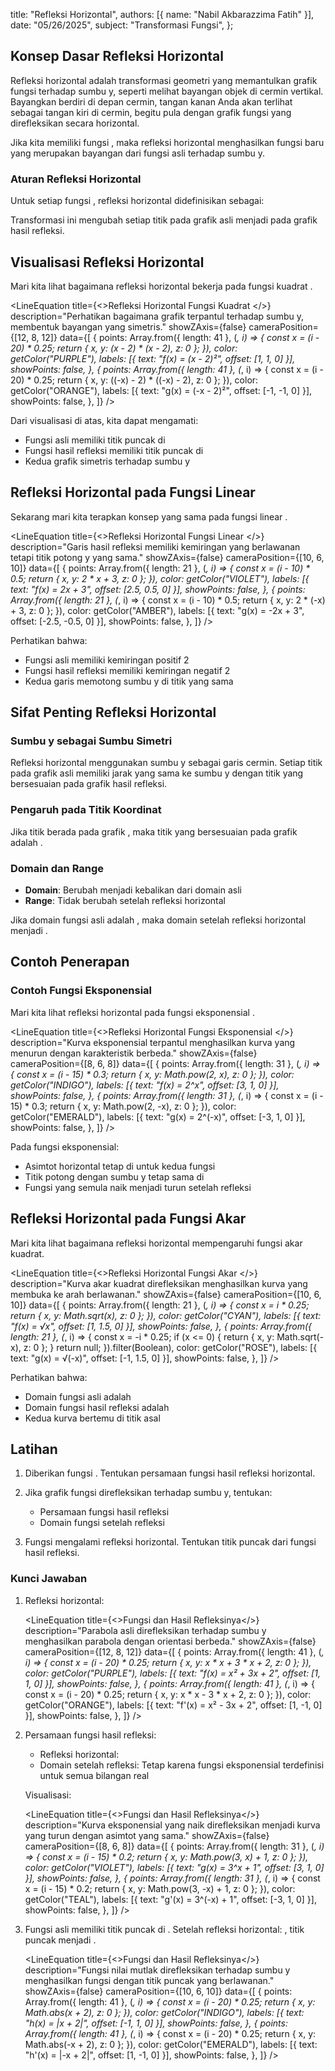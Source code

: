   title: "Refleksi Horizontal",
  authors: [{ name: "Nabil Akbarazzima Fatih" }],
  date: "05/26/2025",
  subject: "Transformasi Fungsi",
};


## Konsep Dasar Refleksi Horizontal

Refleksi horizontal adalah transformasi geometri yang memantulkan grafik fungsi terhadap sumbu y, seperti melihat bayangan objek di cermin vertikal. Bayangkan berdiri di depan cermin, tangan kanan Anda akan terlihat sebagai tangan kiri di cermin, begitu pula dengan grafik fungsi yang direfleksikan secara horizontal.

Jika kita memiliki fungsi <InlineMath math="f(x)" />, maka refleksi horizontal menghasilkan fungsi baru <InlineMath math="g(x) = f(-x)" /> yang merupakan bayangan dari fungsi asli terhadap sumbu y.

### Aturan Refleksi Horizontal

Untuk setiap fungsi <InlineMath math="f(x)" />, refleksi horizontal didefinisikan sebagai:

<BlockMath math="g(x) = f(-x)" />

Transformasi ini mengubah setiap titik <InlineMath math="(x, y)" /> pada grafik asli menjadi <InlineMath math="(-x, y)" /> pada grafik hasil refleksi.

## Visualisasi Refleksi Horizontal

Mari kita lihat bagaimana refleksi horizontal bekerja pada fungsi kuadrat <InlineMath math="f(x) = (x - 2)^2" />.

<LineEquation
  title={<>Refleksi Horizontal Fungsi Kuadrat <InlineMath math="f(x) = (x - 2)^2" /></>}
  description="Perhatikan bagaimana grafik terpantul terhadap sumbu y, membentuk bayangan yang simetris."
  showZAxis={false}
  cameraPosition={[12, 8, 12]}
  data={[
    {
      points: Array.from({ length: 41 }, (_, i) => {
        const x = (i - 20) * 0.25;
        return { x, y: (x - 2) * (x - 2), z: 0 };
      }),
      color: getColor("PURPLE"),
      labels: [{ text: "f(x) = (x - 2)²", offset: [1, 1, 0] }],
      showPoints: false,
    },
    {
      points: Array.from({ length: 41 }, (_, i) => {
        const x = (i - 20) * 0.25;
        return { x, y: ((-x) - 2) * ((-x) - 2), z: 0 };
      }),
      color: getColor("ORANGE"),
      labels: [{ text: "g(x) = (-x - 2)²", offset: [-1, -1, 0] }],
      showPoints: false,
    },
  ]}
/>

Dari visualisasi di atas, kita dapat mengamati:
- Fungsi asli <InlineMath math="f(x) = (x - 2)^2" /> memiliki titik puncak di <InlineMath math="(2, 0)" />
- Fungsi hasil refleksi <InlineMath math="g(x) = (-x - 2)^2" /> memiliki titik puncak di <InlineMath math="(-2, 0)" />
- Kedua grafik simetris terhadap sumbu y

## Refleksi Horizontal pada Fungsi Linear

Sekarang mari kita terapkan konsep yang sama pada fungsi linear <InlineMath math="f(x) = 2x + 3" />.

<LineEquation
  title={<>Refleksi Horizontal Fungsi Linear <InlineMath math="f(x) = 2x + 3" /></>}
  description="Garis hasil refleksi memiliki kemiringan yang berlawanan tetapi titik potong y yang sama."
  showZAxis={false}
  cameraPosition={[10, 6, 10]}
  data={[
    {
      points: Array.from({ length: 21 }, (_, i) => {
        const x = (i - 10) * 0.5;
        return { x, y: 2 * x + 3, z: 0 };
      }),
      color: getColor("VIOLET"),
      labels: [{ text: "f(x) = 2x + 3", offset: [2.5, 0.5, 0] }],
      showPoints: false,
    },
    {
      points: Array.from({ length: 21 }, (_, i) => {
        const x = (i - 10) * 0.5;
        return { x, y: 2 * (-x) + 3, z: 0 };
      }),
      color: getColor("AMBER"),
      labels: [{ text: "g(x) = -2x + 3", offset: [-2.5, -0.5, 0] }],
      showPoints: false,
    },
  ]}
/>

Perhatikan bahwa:
- Fungsi asli <InlineMath math="f(x) = 2x + 3" /> memiliki kemiringan positif 2
- Fungsi hasil refleksi <InlineMath math="g(x) = -2x + 3" /> memiliki kemiringan negatif 2
- Kedua garis memotong sumbu y di titik yang sama <InlineMath math="(0, 3)" />

## Sifat Penting Refleksi Horizontal

### Sumbu y sebagai Sumbu Simetri

Refleksi horizontal menggunakan sumbu y sebagai garis cermin. Setiap titik pada grafik asli memiliki jarak yang sama ke sumbu y dengan titik yang bersesuaian pada grafik hasil refleksi.

### Pengaruh pada Titik Koordinat

Jika titik <InlineMath math="(a, b)" /> berada pada grafik <InlineMath math="f(x)" />, maka titik yang bersesuaian pada grafik <InlineMath math="f(-x)" /> adalah <InlineMath math="(-a, b)" />.

### Domain dan Range

- **Domain**: Berubah menjadi kebalikan dari domain asli
- **Range**: Tidak berubah setelah refleksi horizontal

Jika domain fungsi asli adalah <InlineMath math="[c, d]" />, maka domain setelah refleksi horizontal menjadi <InlineMath math="[-d, -c]" />.

## Contoh Penerapan

### Contoh Fungsi Eksponensial

Mari kita lihat refleksi horizontal pada fungsi eksponensial <InlineMath math="f(x) = 2^x" />.

<LineEquation
  title={<>Refleksi Horizontal Fungsi Eksponensial <InlineMath math="f(x) = 2^x" /></>}
  description="Kurva eksponensial terpantul menghasilkan kurva yang menurun dengan karakteristik berbeda."
  showZAxis={false}
  cameraPosition={[8, 6, 8]}
  data={[
    {
      points: Array.from({ length: 31 }, (_, i) => {
        const x = (i - 15) * 0.3;
        return { x, y: Math.pow(2, x), z: 0 };
      }),
      color: getColor("INDIGO"),
      labels: [{ text: "f(x) = 2^x", offset: [3, 1, 0] }],
      showPoints: false,
    },
    {
      points: Array.from({ length: 31 }, (_, i) => {
        const x = (i - 15) * 0.3;
        return { x, y: Math.pow(2, -x), z: 0 };
      }),
      color: getColor("EMERALD"),
      labels: [{ text: "g(x) = 2^(-x)", offset: [-3, 1, 0] }],
      showPoints: false,
    },
  ]}
/>

Pada fungsi eksponensial:
- Asimtot horizontal tetap di <InlineMath math="y = 0" /> untuk kedua fungsi
- Titik potong dengan sumbu y tetap sama di <InlineMath math="(0, 1)" />
- Fungsi yang semula naik menjadi turun setelah refleksi

## Refleksi Horizontal pada Fungsi Akar

Mari kita lihat bagaimana refleksi horizontal mempengaruhi fungsi akar kuadrat.

<LineEquation
  title={<>Refleksi Horizontal Fungsi Akar <InlineMath math="f(x) = \sqrt{x}" /></>}
  description="Kurva akar kuadrat direfleksikan menghasilkan kurva yang membuka ke arah berlawanan."
  showZAxis={false}
  cameraPosition={[10, 6, 10]}
  data={[
    {
      points: Array.from({ length: 21 }, (_, i) => {
        const x = i * 0.25;
        return { x, y: Math.sqrt(x), z: 0 };
      }),
      color: getColor("CYAN"),
      labels: [{ text: "f(x) = √x", offset: [1, 1.5, 0] }],
      showPoints: false,
    },
    {
      points: Array.from({ length: 21 }, (_, i) => {
        const x = -i * 0.25;
        if (x <= 0) {
          return { x, y: Math.sqrt(-x), z: 0 };
        }
        return null;
      }).filter(Boolean),
      color: getColor("ROSE"),
      labels: [{ text: "g(x) = √(-x)", offset: [-1, 1.5, 0] }],
      showPoints: false,
    },
  ]}
/>

Perhatikan bahwa:
- Domain fungsi asli <InlineMath math="f(x) = \sqrt{x}" /> adalah <InlineMath math="[0, \infty)" />
- Domain fungsi hasil refleksi <InlineMath math="g(x) = \sqrt{-x}" /> adalah <InlineMath math="(-\infty, 0]" />
- Kedua kurva bertemu di titik asal <InlineMath math="(0, 0)" />

## Latihan

1. Diberikan fungsi <InlineMath math="f(x) = x^2 + 3x + 2" />. Tentukan persamaan fungsi hasil refleksi horizontal.

2. Jika grafik fungsi <InlineMath math="g(x) = 3^x + 1" /> direfleksikan terhadap sumbu y, tentukan:
   - Persamaan fungsi hasil refleksi
   - Domain fungsi setelah refleksi

3. Fungsi <InlineMath math="h(x) = |x + 2|" /> mengalami refleksi horizontal. Tentukan titik puncak dari fungsi hasil refleksi.

### Kunci Jawaban

1. Refleksi horizontal: <InlineMath math="f'(x) = f(-x) = (-x)^2 + 3(-x) + 2 = x^2 - 3x + 2" />

   <LineEquation
     title={<>Fungsi <InlineMath math="f(x) = x^2 + 3x + 2" /> dan Hasil Refleksinya</>}
     description="Parabola asli direfleksikan terhadap sumbu y menghasilkan parabola dengan orientasi berbeda."
     showZAxis={false}
     cameraPosition={[12, 8, 12]}
     data={[
       {
         points: Array.from({ length: 41 }, (_, i) => {
           const x = (i - 20) * 0.25;
           return { x, y: x * x + 3 * x + 2, z: 0 };
         }),
         color: getColor("PURPLE"),
         labels: [{ text: "f(x) = x² + 3x + 2", offset: [1, 1, 0] }],
         showPoints: false,
       },
       {
         points: Array.from({ length: 41 }, (_, i) => {
           const x = (i - 20) * 0.25;
           return { x, y: x * x - 3 * x + 2, z: 0 };
         }),
         color: getColor("ORANGE"),
         labels: [{ text: "f'(x) = x² - 3x + 2", offset: [1, -1, 0] }],
         showPoints: false,
       },
     ]}
   />

2. Persamaan fungsi hasil refleksi:
    
   - Refleksi horizontal: <InlineMath math="g'(x) = g(-x) = 3^{-x} + 1" />
   - Domain setelah refleksi: Tetap <InlineMath math="(-\infty, \infty)" /> karena fungsi eksponensial terdefinisi untuk semua bilangan real

   Visualisasi:

   <LineEquation
     title={<>Fungsi <InlineMath math="g(x) = 3^x + 1" /> dan Hasil Refleksinya</>}
     description="Kurva eksponensial yang naik direfleksikan menjadi kurva yang turun dengan asimtot yang sama."
     showZAxis={false}
     cameraPosition={[8, 6, 8]}
     data={[
       {
         points: Array.from({ length: 31 }, (_, i) => {
           const x = (i - 15) * 0.2;
           return { x, y: Math.pow(3, x) + 1, z: 0 };
         }),
         color: getColor("VIOLET"),
         labels: [{ text: "g(x) = 3^x + 1", offset: [3, 1, 0] }],
         showPoints: false,
       },
       {
         points: Array.from({ length: 31 }, (_, i) => {
           const x = (i - 15) * 0.2;
           return { x, y: Math.pow(3, -x) + 1, z: 0 };
         }),
         color: getColor("TEAL"),
         labels: [{ text: "g'(x) = 3^(-x) + 1", offset: [-3, 1, 0] }],
         showPoints: false,
       },
     ]}
   />

3. Fungsi asli <InlineMath math="h(x) = |x + 2|" /> memiliki titik puncak di <InlineMath math="(-2, 0)" />.
   Setelah refleksi horizontal: <InlineMath math="h'(x) = |-x + 2| = |-(x - 2)| = |x - 2|" />, titik puncak menjadi <InlineMath math="(2, 0)" />.

   <LineEquation
     title={<>Fungsi <InlineMath math="h(x) = |x + 2|" /> dan Hasil Refleksinya</>}
     description="Fungsi nilai mutlak direfleksikan terhadap sumbu y menghasilkan fungsi dengan titik puncak yang berlawanan."
     showZAxis={false}
     cameraPosition={[10, 6, 10]}
     data={[
       {
         points: Array.from({ length: 41 }, (_, i) => {
           const x = (i - 20) * 0.25;
           return { x, y: Math.abs(x + 2), z: 0 };
         }),
         color: getColor("INDIGO"),
         labels: [{ text: "h(x) = |x + 2|", offset: [-1, 1, 0] }],
         showPoints: false,
       },
       {
         points: Array.from({ length: 41 }, (_, i) => {
           const x = (i - 20) * 0.25;
           return { x, y: Math.abs(-x + 2), z: 0 };
         }),
         color: getColor("EMERALD"),
         labels: [{ text: "h'(x) = |-x + 2|", offset: [1, -1, 0] }],
         showPoints: false,
       },
     ]}
   />  